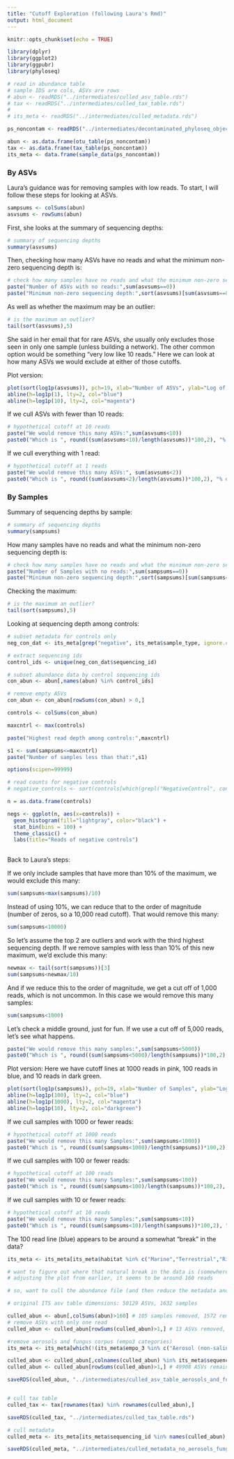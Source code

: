 ```yaml
---
title: "Cutoff Exploration (following Laura's Rmd)"
output: html_document
---
```


```r
knitr::opts_chunk$set(echo = TRUE)
```

```r

library(dplyr)
library(ggplot2)
library(ggpubr)
library(phyloseq)

```


```r

# read in abundance table
# sample IDS are cols, ASVs are rows
# abun <- readRDS("../intermediates/culled_asv_table.rds")
# tax <- readRDS("../intermediates/culled_tax_table.rds")
# 
# its_meta <- readRDS("../intermediates/culled_metadata.rds")

ps_noncontam <- readRDS("../intermediates/decontaminated_phyloseq_object_no_moss_no_lichen.rds")

abun <- as.data.frame(otu_table(ps_noncontam))
tax <- as.data.frame(tax_table(ps_noncontam))
its_meta <- data.frame(sample_data(ps_noncontam))


```

### By ASVs

Laura's guidance was for removing samples with low reads. To start, I will follow these steps for looking at ASVs.

```r
sampsums <- colSums(abun)
asvsums <- rowSums(abun)


```


First, she looks at the summary of sequencing depths:

```r
# summary of sequencing depths
summary(asvsums)

```


Then, checking how many ASVs have no reads and what the minimum non-zero sequencing depth is:

```r

# check how many samples have no reads and what the minimum non-zero sequencing depth is
paste("Number of ASVs with no reads:",sum(asvsums==0))
paste("Minimum non-zero sequencing depth:",sort(asvsums)[sum(asvsums==0)+1])

```

As well as whether the maximum may be an outlier:
```r
# is the maximum an outlier?
tail(sort(asvsums),5)
```


She said in her email that for rare ASVs, she usually only excludes those seen in only one sample (unless building a network). The other common option would be something "very low like 10 reads." Here we can look at how many ASVs we would exclude at either of those cutoffs.

Plot version:

```r

plot(sort(log1p(asvsums)), pch=19, xlab="Number of ASVs", ylab="Log of Reads", main="ASVs by read abundance with cutoffs set at 1 and 10 reads")
abline(h=log1p(1), lty=2, col="blue")
abline(h=log1p(10), lty=2, col="magenta")


```


If we cull ASVs with fewer than 10 reads:
```r
# hypothetical cutoff at 10 reads
paste("We would remove this many ASVs:",sum(asvsums<10))
paste0("Which is ", round((sum(asvsums<10)/length(asvsums))*100,2), "% of ASVs")
```

If we cull everything with 1 read:
```r
# hypothetical cutoff at 1 reads
paste("We would remove this many ASVs:", sum(asvsums<2))
paste0("Which is ", round((sum(asvsums<2)/length(asvsums))*100,2), "% of ASVs")
```


### By Samples

Summary of sequencing depths by sample:

```r
# summary of sequencing depths
summary(sampsums)

```


How many samples have no reads and what the minimum non-zero sequencing depth is:

```r

# check how many samples have no reads and what the minimum non-zero sequencing depth is
paste("Number of Samples with no reads:",sum(sampsums==0))
paste("Minimum non-zero sequencing depth:",sort(sampsums)[sum(sampsums==0)+1])

```

Checking the maximum:
```r
# is the maximum an outlier?
tail(sort(sampsums),5)
```


Looking at sequencing depth among controls:

```r

# subset metadata for controls only
neg_con_dat <- its_meta[grep("negative", its_meta$sample_type, ignore.case = T),]

# extract sequencing ids
control_ids <- unique(neg_con_dat$sequencing_id)

# subset abundance data by control sequencing ids
con_abun <- abun[,names(abun) %in% control_ids]

# remove empty ASVs
con_abun <- con_abun[rowSums(con_abun) > 0,]

controls <- colSums(con_abun)

```

```r

maxcntrl <- max(controls)

paste("Highest read depth among controls:",maxcntrl)

s1 <- sum(sampsums<=maxcntrl)
paste("Number of samples less than that:",s1)

```

```r

options(scipen=99999)

# read counts for negative controls
# negative_controls <- sort(controls[which(grepl("NegativeControl", con_dat$sample_type))])

n = as.data.frame(controls)

negs <- ggplot(n, aes(x=controls)) +
  geom_histogram(fill="lightgray", color="black") +
  stat_bin(bins = 100) +
  theme_classic() +
  labs(title="Reads of negative controls")
  

```

Back to Laura's steps:

If we only include samples that have more than 10% of the maximum, we would exclude this many:
```r
sum(sampsums<max(sampsums)/10)
```

Instead of using 10%, we can reduce that to the order of magnitude (number of zeros, so a 10,000 read cutoff). That would remove this many:
```r
sum(sampsums<10000)
```

So let's assume the top 2 are outliers and work with the third highest sequencing depth. If we remove samples with less than 10% of this new maximum, we'd exclude this many:
```r
newmax <- tail(sort(sampsums))[3]
sum(sampsums<newmax/10)
```

And if we reduce this to the order of magnitude, we get a cut off of 1,000 reads, which is not uncommon. In this case we would remove this many samples:
```r
sum(sampsums<1000)
```

Let's check a middle ground, just for fun. If we use a cut off of 5,000 reads, let's see what happens.
```r
paste("We would remove this many samples:",sum(sampsums<5000))
paste0("Which is ", round((sum(sampsums<5000)/length(sampsums))*100,2), "% of samples")
```

Plot version:
Here we have cutoff lines at 1000 reads in pink, 100 reads in blue, and 10 reads in dark green.
```r
plot(sort(log1p(sampsums)), pch=19, xlab="Number of Samples", ylab="Log of Reads", main="Samples by read abundance with cutoffs set at 1000, 100, and 10 reads")
abline(h=log1p(100), lty=2, col="blue")
abline(h=log1p(1000), lty=2, col="magenta")
abline(h=log1p(10), lty=2, col="darkgreen")
```



If we cull samples with 1000 or fewer reads:
```r
# hypothetical cutoff at 1000 reads
paste("We would remove this many Samples:",sum(sampsums<1000))
paste0("Which is ", round((sum(sampsums<1000)/length(sampsums))*100,2), "% of Samples")
```

If we cull samples with 100 or fewer reads:
```r
# hypothetical cutoff at 100 reads
paste("We would remove this many Samples:",sum(sampsums<100))
paste0("Which is ", round((sum(sampsums<100)/length(sampsums))*100,2), "% of Samples")
```

If we cull samples with 10 or fewer reads:
```r
# hypothetical cutoff at 10 reads
paste("We would remove this many Samples:",sum(sampsums<10))
paste0("Which is ", round((sum(sampsums<10)/length(sampsums))*100,2), "% of Samples")
```


The 100 read line (blue) appears to be around a somewhat "break" in the data? 



```r

its_meta <- its_meta[its_meta$habitat %in% c("Marine","Terrestrial","Riverine"),]

# want to figure out where that natural break in the data is (somewhere around 100 reads per sample)
# adjusting the plot from earlier, it seems to be around 160 reads

# so, want to cull the abundance file (and then reduce the metadata and tax files by samples or ASVs that are no longer there)

# original ITS asv table dimensions: 50129 ASVs, 1632 samples

culled_abun <- abun[,colSums(abun)>160] # 105 samples removed, 1572 remain
# remove ASVs with only one read
culled_abun <- culled_abun[rowSums(culled_abun)>1,] # 13 ASVs removed, 50116 remain

#remove aerosols and fungus corpus (empo3 categories)
its_meta <- its_meta[which(!(its_meta$empo_3 %in% c("Aerosol (non-saline)", "Fungus corpus"))),]

culled_abun <- culled_abun[,colnames(culled_abun) %in% its_meta$sequencing_id] # 1541 samples remain
culled_abun <- culled_abun[rowSums(culled_abun)>1,] # 49908 ASVs remain

saveRDS(culled_abun, "../intermediates/culled_asv_table_aerosols_and_fung_corp_removed.rds")


# cull tax table
culled_tax <- tax[rownames(tax) %in% rownames(culled_abun),]

saveRDS(culled_tax, "../intermediates/culled_tax_table.rds")

# cull metadata
culled_meta <- its_meta[its_meta$sequencing_id %in% names(culled_abun),]

saveRDS(culled_meta, "../intermediates/culled_metadata_no_aerosols_fung_corp.rds")


```








